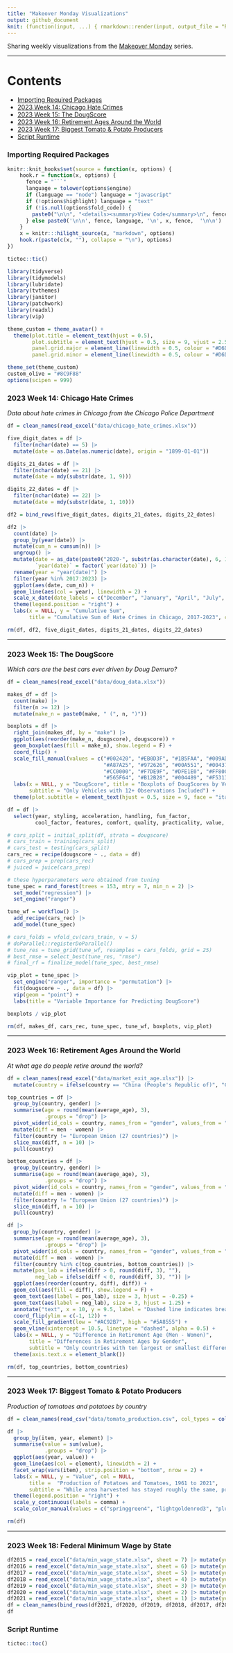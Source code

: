 ```yaml
---
title: "Makeover Monday Visualizations"
output: github_document
knit: (function(input, ...) { rmarkdown::render(input, output_file = "README.md", envir = globalenv()) })
---
```


Sharing weekly visualizations from the [Makeover Monday](https://data.world/makeovermonday) series.

___

# Contents

- [Importing Required Packages]
- [2023 Week 14: Chicago Hate Crimes]
- [2023 Week 15: The DougScore]
- [2023 Week 16: Retirement Ages Around the World]
- [2023 Week 17: Biggest Tomato & Potato Producers]
- [Script Runtime]

### Importing Required Packages

```r
knitr::knit_hooks$set(source = function(x, options) {
    hook.r = function(x, options) {
      fence = "```"
      language = tolower(options$engine)
      if (language == "node") language = "javascript"
      if (!options$highlight) language = "text"
      if (!is.null(options$fold_code)) {
        paste0("\n\n", "<details><summary>View Code</summary>\n", fence, language, "\n", x, fence, "\n\n", "</details>\n")
      } else paste0('\n\n', fence, language, '\n', x, fence,  '\n\n')
    }
    x = knitr:::hilight_source(x, "markdown", options)
    hook.r(paste(c(x, ""), collapse = "\n"), options)
})
```

```r
tictoc::tic()

library(tidyverse)
library(tidymodels)
library(lubridate)
library(tvthemes)
library(janitor)
library(patchwork)
library(readxl)
library(vip)

theme_custom = theme_avatar() +
  theme(plot.title = element_text(hjust = 0.5),
        plot.subtitle = element_text(hjust = 0.5, size = 9, vjust = 2.5, face = "italic"),
        panel.grid.major = element_line(linewidth = 0.5, colour = "#D6D0C4"),
        panel.grid.minor = element_line(linewidth = 0.5, colour = "#D6D0C4"))

theme_set(theme_custom)
custom_olive = "#8C9F88"
options(scipen = 999)
```

### 2023 Week 14: Chicago Hate Crimes

*Data about hate crimes in Chicago from the Chicago Police Department*

```r
df = clean_names(read_excel("data/chicago_hate_crimes.xlsx"))

five_digit_dates = df |>
  filter(nchar(date) == 5) |>
  mutate(date = as.Date(as.numeric(date), origin = "1899-01-01"))

digits_21_dates = df |>
  filter(nchar(date) == 21) |>
  mutate(date = mdy(substr(date, 1, 9)))

digits_22_dates = df |>
  filter(nchar(date) == 22) |>
  mutate(date = mdy(substr(date, 1, 10)))

df2 = bind_rows(five_digit_dates, digits_21_dates, digits_22_dates)

df2 |>
  count(date) |>
  group_by(year(date)) |>
  mutate(cum_n = cumsum(n)) |>
  ungroup() |>
  mutate(date = as_date(paste0("2020-", substr(as.character(date), 6, 10))),
         `year(date)` = factor(`year(date)`)) |>
  rename(year = "year(date)") |>
  filter(year %in% 2017:2023) |>
  ggplot(aes(date, cum_n)) +
  geom_line(aes(col = year), linewidth = 2) +
  scale_x_date(date_labels = c("December", "January", "April", "July", "October")) +
  theme(legend.position = "right") +
  labs(x = NULL, y = "Cumulative Sum",
       title = "Cumulative Sum of Hate Crimes in Chicago, 2017-2023", col = "Year")
```

```r
rm(df, df2, five_digit_dates, digits_21_dates, digits_22_dates)
```

___

### 2023 Week 15: The DougScore

*Which cars are the best cars ever driven by Doug Demuro?*

```r
df = clean_names(read_excel("data/doug_data.xlsx"))

makes_df = df |>
  count(make) |>
  filter(n >= 12) |>
  mutate(make_n = paste0(make, " (", n, ")"))

boxplots = df |>
  right_join(makes_df, by = "make") |>
  ggplot(aes(reorder(make_n, dougscore), dougscore)) +
  geom_boxplot(aes(fill = make_n), show.legend = F) +
  coord_flip() +
  scale_fill_manual(values = c("#002420", "#EB0D3F", "#1B5FAA", "#009ADA",
                               "#A87A25", "#972626", "#00A551", "#004377",
                               "#CC0000", "#F7DE9F", "#DFE1E0", "#FF8000",
                               "#565F64", "#B12B28", "#004489", "#F5313E")) +
  labs(x = NULL, y = "DougScore", title = "Boxplots of DougScores by Vehicle Make",
       subtitle = "Only Vehicles with 12+ Observations Included") +
  theme(plot.subtitle = element_text(hjust = 0.5, size = 9, face = "italic", vjust = 2))

df = df |>
  select(year, styling, acceleration, handling, fun_factor,
         cool_factor, features, comfort, quality, practicality, value, dougscore)

# cars_split = initial_split(df, strata = dougscore)
# cars_train = training(cars_split)
# cars_test = testing(cars_split)
cars_rec = recipe(dougscore ~ ., data = df)
# cars_prep = prep(cars_rec)
# juiced = juice(cars_prep)

# these hyperparameters were obtained from tuning
tune_spec = rand_forest(trees = 153, mtry = 7, min_n = 2) |>
  set_mode("regression") |>
  set_engine("ranger")

tune_wf = workflow() |>
  add_recipe(cars_rec) |>
  add_model(tune_spec)

# cars_folds = vfold_cv(cars_train, v = 5)
# doParallel::registerDoParallel()
# tune_res = tune_grid(tune_wf, resamples = cars_folds, grid = 25)
# best_rmse = select_best(tune_res, "rmse")
# final_rf = finalize_model(tune_spec, best_rmse)

vip_plot = tune_spec |>
  set_engine("ranger", importance = "permutation") |>
  fit(dougscore ~ ., data = df) |>
  vip(geom = "point") +
  labs(title = "Variable Importance for Predicting DougScore")

boxplots / vip_plot
```

```r
rm(df, makes_df, cars_rec, tune_spec, tune_wf, boxplots, vip_plot)
```

___

### 2023 Week 16: Retirement Ages Around the World

*At what age do people retire around the world?*

```r
df = clean_names(read_excel("data/market_exit_age.xlsx")) |>
  mutate(country = ifelse(country == "China (People's Republic of)", "China", country))

top_countries = df |>
  group_by(country, gender) |>
  summarise(age = round(mean(average_age), 3),
            .groups = "drop") |>
  pivot_wider(id_cols = country, names_from = "gender", values_from = "age") |>
  mutate(diff = men - women) |>
  filter(country != "European Union (27 countries)") |>
  slice_max(diff, n = 10) |>
  pull(country)

bottom_countries = df |>
  group_by(country, gender) |>
  summarise(age = round(mean(average_age), 3),
            .groups = "drop") |>
  pivot_wider(id_cols = country, names_from = "gender", values_from = "age") |>
  mutate(diff = men - women) |>
  filter(country != "European Union (27 countries)") |>
  slice_min(diff, n = 10) |>
  pull(country)

df |>
  group_by(country, gender) |>
  summarise(age = round(mean(average_age), 3),
            .groups = "drop") |>
  pivot_wider(id_cols = country, names_from = "gender", values_from = "age") |>
  mutate(diff = men - women) |>
  filter(country %in% c(top_countries, bottom_countries)) |>
  mutate(pos_lab = ifelse(diff > 0, round(diff, 3), ""),
         neg_lab = ifelse(diff < 0, round(diff, 3), "")) |>
  ggplot(aes(reorder(country, diff), diff)) +
  geom_col(aes(fill = diff), show.legend = F) +
  geom_text(aes(label = pos_lab), size = 3, hjust = -0.25) +
  geom_text(aes(label = neg_lab), size = 3, hjust = 1.25) +
  annotate("text", x = 10, y = 9.5, label = "Dashed line indicates break between top/bottom ten", size = 3, alpha = 0.5) +
  coord_flip(ylim = c(-1, 12)) +
  scale_fill_gradient(low = "#AC92B7", high = "#5A8555") +
  geom_vline(xintercept = 10.5, linetype = "dashed", alpha = 0.5) +
  labs(x = NULL, y = "Difference in Retirement Age (Men - Women)",
       title = "Differences in Retirement Ages by Gender",
       subtitle = "Only countries with ten largest or smallest differences included") +
  theme(axis.text.x = element_blank())
```

```r
rm(df, top_countries, bottom_countries)
```

___

### 2023 Week 17: Biggest Tomato & Potato Producers

*Production of tomatoes and potatoes by country*

```r
df = clean_names(read_csv("data/tomato_production.csv", col_types = cols()))

df |>
  group_by(item, year, element) |>
  summarise(value = sum(value),
            .groups = "drop") |>
  ggplot(aes(year, value)) +
  geom_line(aes(col = element), linewidth = 2) +
  facet_wrap(vars(item), strip.position = "bottom", nrow = 2) +
  labs(x = NULL, y = "Value", col = NULL,
       title =  "Production of Potatoes and Tomatoes, 1961 to 2021",
       subtitle = "While area harvested has stayed roughly the same, production has increased over time") +
  theme(legend.position = "right") +
  scale_y_continuous(labels = comma) +
  scale_color_manual(values = c("springgreen4", "lightgoldenrod3", "plum3"))
```

```r
rm(df)
```

___

### 2023 Week 18: Federal Minimum Wage by State

```r
df2015 = read_excel("data/min_wage_state.xlsx", sheet = 7) |> mutate(year = 2015)
df2016 = read_excel("data/min_wage_state.xlsx", sheet = 6) |> mutate(year = 2016)
df2017 = read_excel("data/min_wage_state.xlsx", sheet = 5) |> mutate(year = 2017)
df2018 = read_excel("data/min_wage_state.xlsx", sheet = 4) |> mutate(year = 2018)
df2019 = read_excel("data/min_wage_state.xlsx", sheet = 3) |> mutate(year = 2019)
df2020 = read_excel("data/min_wage_state.xlsx", sheet = 2) |> mutate(year = 2020)
df2021 = read_excel("data/min_wage_state.xlsx", sheet = 1) |> mutate(year = 2021)
df = clean_names(bind_rows(df2021, df2020, df2019, df2018, df2017, df2016, df2015))
df
```














### Script Runtime

```r
tictoc::toc()
```








































